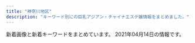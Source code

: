 ```yaml
---
title: "神奈川地区"
description: "キーワード別にの巨乳アジアン・チャイナエステ嬢情報をまとめました。"
---
```


新着画像と新着キーワードをまとめています。
2021年04月14日の情報です。

<DmmAffiliateIns />
<KeywordTable
  shops={
    [
    {
        "keywords": {
            "D": 8,
            "87": 12,
            "83": 8,
            "C": 27
        },
        "img_links": [
            "http://www.bestlove.iesjp.com/files/006.jpg",
            "http://www.bestlove.iesjp.com/files/003-02.jpg",
            "http://www.bestlove.iesjp.com/photo_news/upimg/54866603c72e67a391_0.jpg",
            "http://www.bestlove.iesjp.com/files/004-03.jpg",
            "http://www.bestlove.iesjp.com/files/007-03.jpg",
            "http://www.bestlove.iesjp.com/files/007.jpg",
            "http://www.bestlove.iesjp.com/files/007-02.jpg",
            "http://www.bestlove.iesjp.com/photo_news/upimg/77212603ef74383541_0.jpg",
            "http://www.bestlove.iesjp.com/files/003.jpg",
            "http://www.bestlove.iesjp.com/files/006-03.jpg",
            "http://www.bestlove.iesjp.com/files/003-03.jpg",
            "http://www.bestlove.iesjp.com/files/006-02.jpg",
            "http://www.bestlove.iesjp.com/photo_news/upimg/694716066af5752b7c_1.jpg",
            "http://www.bestlove.iesjp.com/files/002-02.jpg",
            "http://www.bestlove.iesjp.com/files/001.jpg",
            "http://www.bestlove.iesjp.com/files/005-03.jpg",
            "http://www.bestlove.iesjp.com/files/001-02.jpg",
            "http://www.bestlove.iesjp.com/files/004-02.jpg",
            "http://www.bestlove.iesjp.com/files/005.jpg",
            "http://www.bestlove.iesjp.com/images/r3.jpg",
            "http://www.bestlove.iesjp.com/files/001-03.jpg",
            "http://www.bestlove.iesjp.com/files/005-02.jpg",
            "http://www.bestlove.iesjp.com/images/mobile.jpg",
            "http://www.bestlove.iesjp.com/files/002-03.jpg",
            "http://www.bestlove.iesjp.com/images/line.png",
            "http://www.bestlove.iesjp.com/files/002.jpg",
            "http://www.bestlove.iesjp.com/files/004.jpg",
            "http://www.bestlove.iesjp.com/images/atomosky.jpg"
        ],
        "url": "http://www.bestlove.iesjp.com/",
        "name": "Best Love \uff5e\u30d9\u30b9\u30c8\u30e9\u30d6\uff5e",
        "station": "JR\u5e73\u585a\u99c5\u5317\u53e3"
    },
    {
        "keywords": {
            "85": 1,
            "87": 1,
            "D": 3,
            "E": 2,
            "86": 3
        },
        "img_links": [
            "http://esthe-massage.pw/img/m60.jpg",
            "http://esthe-massage.pw/img/m3.jpg",
            "http://esthe-massage.pw/img/noo.png",
            "http://esthe-massage.pw/img/m1.jpg",
            "http://esthe-massage.pw/img/m6.jpg",
            "http://esthe-massage.pw/img/cg03.jpg",
            "http://esthe-massage.pw/img/m4.jpg",
            "http://esthe-massage.pw/img/m5.jpg",
            "http://esthe-massage.pw/img/fla.jpg",
            "http://esthe-massage.pw/img/cg04.jpg",
            "http://esthe-massage.pw/img/m2.jpg",
            "http://esthe-massage.pw/img/m10.jpg",
            "http://esthe-massage.pw/img/stan.png",
            "http://esthe-massage.pw/img/no.png",
            "http://esthe-massage.pw/img/cg05.jpg",
            "http://esthe-massage.pw/img/m20.jpg",
            "http://esthe-massage.pw/img/cg01.jpg",
            "http://esthe-massage.pw/img/cg02.jpg",
            "http://esthe-massage.pw/img/m30.jpg",
            "http://esthe-massage.pw/img/top.jpg"
        ],
        "station": "JR\u5e73\u585a\u99c5",
        "url": "http://esthe-massage.pw/",
        "name": "\u6843\u9999"
    },
    {
        "url": "http://treat-rlx.com/",
        "img_links": [
            "http://treat-rlx.com/pic/topimg1.png",
            "http://treat-rlx.com/img/ttl_mobile.png",
            "http://treat-rlx.com/pic/head.jpg",
            "http://treat-rlx.com/staff/aya/01mb.jpg",
            "http://treat-rlx.com/pic/topimg5.png",
            "http://treat-rlx.com/i/files/homeimg.jpg",
            "http://treat-rlx.com/pic/topimg4.png",
            "http://treat-rlx.com/img/ttl_rec.png",
            "http://treat-rlx.com/img/ttl_staff.jpg",
            "http://treat-rlx.com/staff/mika/01mb.jpg",
            "http://treat-rlx.com/staff/aya/01.jpg",
            "http://treat-rlx.com/staff/mika/01.jpg",
            "http://treat-rlx.com/pic/topimg2.png",
            "http://treat-rlx.com/img/att.png",
            "http://treat-rlx.com/pic/topimg3.png"
        ],
        "name": "\u798f\u7e01",
        "station": "\u5584\u884c\u99c5\u6771\u53e3",
        "keywords": {
            "C": 11
        }
    },
    {
        "img_links": [
            "http://www.relax-fairyark.info/img/st220.jpg",
            "http://www.relax-fairyark.info/img/sta256.jpg",
            "http://www.relax-fairyark.info/img/sta252.jpg",
            "http://www.relax-fairyark.info/img/st256.jpg",
            "http://www.relax-fairyark.info/img/st150.jpg",
            "http://www.relax-fairyark.info/img/st255.jpg",
            "http://www.relax-fairyark.info/img/nos.jpg",
            "http://www.relax-fairyark.info/img/sta261.jpg",
            "http://www.relax-fairyark.info/img/st252.jpg",
            "http://www.relax-fairyark.info/img/footbotton.png",
            "http://www.relax-fairyark.info/img/sta150.jpg",
            "http://www.relax-fairyark.info/img/vlt.png",
            "http://www.relax-fairyark.info/img/tel.png",
            "http://www.relax-fairyark.info/img/sta260.jpg",
            "http://www.relax-fairyark.info/img/sta213.jpg",
            "http://www.relax-fairyark.info/img/sta223.jpg",
            "http://www.relax-fairyark.info/img/st261.jpg",
            "http://www.relax-fairyark.info/img/botton.jpg",
            "http://www.relax-fairyark.info/img/body2.jpg",
            "http://www.relax-fairyark.info/img/sta220.jpg",
            "http://www.relax-fairyark.info/img/st213.jpg",
            "http://www.relax-fairyark.info/img/st260.jpg",
            "http://www.relax-fairyark.info/img/st223.jpg",
            "http://www.relax-fairyark.info/img/head.jpg",
            "http://www.relax-fairyark.info/img/st1.jpg",
            "http://www.relax-fairyark.info/img/sta255.jpg"
        ],
        "station": "JR\u85e4\u6ca2\u99c5\u5357\u53e3",
        "name": "Fairy Ark",
        "url": "http://www.relax-fairyark.info/",
        "keywords": {
            "86": 4,
            "D": 4,
            "C": 2,
            "85": 2,
            "87": 4,
            "E": 4
        }
    },
    {
        "name": "\u83ef\u84ee",
        "keywords": {},
        "url": "http://karen.ies.fun/",
        "img_links": [],
        "station": "JR\u8305\u30f6\u5d0e\u99c5\u5317\u53e3"
    },
    {
        "keywords": {
            "C": 7
        },
        "img_links": [
            "http://www.imouto-esute2866.com/images/012.jpg",
            "http://www.imouto-esute2866.com/flash/top-1.jpg",
            "http://www.imouto-esute2866.com/images/013.jpg"
        ],
        "station": "JR\u5e73\u585a\u99c5\u5317\u53e3",
        "url": "http://www.imouto-esute2866.com/",
        "name": "\u30ea\u30e9\u30af\u30bc\u30fc\u30b7\u30e7\u30f3\u59b9"
    },
    {
        "url": "http://hoguraku.info/",
        "img_links": [
            "http://hoguraku.info/_src/22294026/wechatimg239.jpg",
            "http://hoguraku.info/_src/22293820/wechatimg744.jpg",
            "http://hoguraku.info/_src/55131553/img20210408153832112943.png",
            "http://hoguraku.info/_src/22266485/navi_01.png",
            "http://hoguraku.info/_src/22266490/navi2_03.png",
            "http://hoguraku.info/_src/22294027/wechatimg239.jpg",
            "http://hoguraku.info/_src/22294409/img20180513220122069421.png",
            "http://hoguraku.info/_src/22266494/navi2_05.png",
            "http://hoguraku.info/staff-2.jpg",
            "http://hoguraku.info/_src/22293601/newspinkup.png",
            "http://hoguraku.info/_src/22266489/navi_03.png",
            "http://hoguraku.info/_src/22294031/wechatimg175.jpg",
            "http://hoguraku.info/_src/22266495/navi_06.png",
            "http://hoguraku.info/_src/22294028/3_20180513213551306.jpg",
            "http://hoguraku.info/_src/22266493/navi_05.png",
            "http://hoguraku.info/_src/22293781/sign.png",
            "http://hoguraku.info/_src/22296697/pup.png",
            "http://hoguraku.info/_src/22293865/sign.png",
            "http://hoguraku.info/_src/22294030/wechatimg175.jpg",
            "http://hoguraku.info/_src/22266486/navi2_01.png",
            "http://hoguraku.info/staff-1.jpg",
            "http://hoguraku.info/_src/22266491/navi_04.png",
            "http://hoguraku.info/_src/22296687/pup.png",
            "http://hoguraku.info/_src/37673393/wechatimg98.jpg",
            "http://hoguraku.info/_src/22266492/navi2_04.png",
            "http://hoguraku.info/_src/22266400/wechatimg94_20191205204136458.jpg",
            "http://hoguraku.info/_src/22266398/img20180513214352559347.png",
            "http://hoguraku.info/_src/22294024/1_20180513213551260.jpg",
            "http://hoguraku.info/_src/22266488/navi2_02.png",
            "http://hoguraku.info/staff-4.jpg",
            "http://hoguraku.info/_src/22296695/pup.png",
            "http://hoguraku.info/_src/22294025/1_20180513213551260.jpg",
            "http://hoguraku.info/staff-3.jpg",
            "http://hoguraku.info/_src/22294029/3_20180513213551306.jpg",
            "http://hoguraku.info/_src/22266524/wechatimg96_20191205204603604.jpg",
            "http://hoguraku.info/_src/22293610/pup.png",
            "http://hoguraku.info/_src/22266487/navi_02.png",
            "http://hoguraku.info/_src/22266496/navi2_06.png",
            "http://hoguraku.info/_src/25168346/staff-2_20180823215120776.jpg"
        ],
        "station": "JR\u5927\u8239\u99c5\u6771\u53e3",
        "name": "\u3055\u304f\u3089",
        "keywords": {}
    },
    {
        "keywords": {},
        "url": "http://haruk.work/",
        "station": "JR\u5927\u8239\u99c5\u6771\u53e3",
        "img_links": [
            "http://haruk.work/sp/img/ayumi1.jpg",
            "http://haruk.work/images/1.jpg",
            "http://haruk.work/images/sys.png",
            "http://haruk.work/sp/images/info_t.jpg",
            "http://haruk.work/sp/images/int5.jpg",
            "http://haruk.work/sp/img/yuna1.jpg",
            "http://haruk.work/images/news.png",
            "http://haruk.work/images/interior_t.jpg",
            "http://haruk.work/images/2.jpg",
            "http://haruk.work/images/tel.jpg",
            "http://haruk.work/images/info.png",
            "http://haruk.work/images/int2.png",
            "http://haruk.work/images/ta.jpg",
            "http://haruk.work/sp/images/tel.jpg",
            "http://haruk.work/sp/images/news.jpg",
            "http://haruk.work/sp/images/staff_t.jpg",
            "http://haruk.work/sp/images/sys.png",
            "http://haruk.work/sp/images/2.jpg",
            "http://haruk.work/images/rec2.jpg",
            "http://haruk.work/sp/images/int4.jpg",
            "http://haruk.work/sp/images/rec2.jpg",
            "http://haruk.work/images/3.jpg",
            "http://haruk.work/sp/images/head.jpg",
            "http://haruk.work/sp/images/int3.jpg",
            "http://haruk.work/sp/menu/top.jpg",
            "http://haruk.work/sp/images/3.jpg",
            "http://haruk.work/sp/images/sms.jpg",
            "http://haruk.work/sp/images/ac1.jpg",
            "http://haruk.work/sp/images/int1.jpg",
            "http://haruk.work/sp/images/1.jpg",
            "http://haruk.work/sp/images/interior_t.jpg",
            "http://haruk.work/sp/images/ac2.jpg",
            "http://haruk.work/sp/images/rec1.png",
            "http://haruk.work/images/int1.png",
            "http://haruk.work/sp/images/info.png",
            "http://haruk.work/sp/images/footer.png",
            "http://haruk.work/images/head.jpg",
            "http://haruk.work/sp/images/newsb.png",
            "http://haruk.work/img/ayumi1.jpg",
            "http://haruk.work/img/akari1.jpg",
            "http://haruk.work/images/rec1.png",
            "http://haruk.work/sp/menu/staff.jpg",
            "http://haruk.work/sp/images/int2.jpg",
            "http://haruk.work/images/line.png",
            "http://haruk.work/img/yuna1.jpg",
            "http://haruk.work/images/sm.jpg",
            "http://haruk.work/images/staff_t.jpg",
            "http://haruk.work/sp/img/akari1.jpg"
        ],
        "name": "\u5eb7\u7f8e\uff5e\u30b3\u30a6\u30df\uff5e"
    },
    {
        "img_links": [
            "https://candy.jps.cm/images/s_staff.jpg",
            "https://candy.jps.cm/images/s2.jpg",
            "https://candy.jps.cm/photos/sites/46/2021/03/2021032412025333.jpg",
            "https://candy.jps.cm/images/s_link.jpg",
            "https://candy.jps.cm/images/tel.jpg",
            "https://candy.jps.cm/images/room4.jpg",
            "https://candy.jps.cm/photos/sites/46/2021/03/2021032412025477.jpg",
            "https://candy.jps.cm/images/top.jpg",
            "https://candy.jps.cm/images/s1.jpg",
            "https://candy.jps.cm/images/room2.jpg",
            "https://candy.jps.cm/images/s_news.jpg",
            "https://candy.jps.cm/images/new.jpg",
            "https://candy.jps.cm/images/s_face.jpg",
            "https://candy.jps.cm/photos/sites/46/2021/03/2021032412025519.jpg",
            "https://candy.jps.cm/images/mobile.jpg",
            "https://candy.jps.cm/images/news_bj2.jpg",
            "https://candy.jps.cm/images/room3.jpg",
            "https://candy.jps.cm/photos/sites/46/2021/03/2021032412025571.jpg",
            "https://candy.jps.cm/images/room1.jpg"
        ],
        "url": "https://candy.jps.cm/",
        "name": "\u30ad\u30e3\u30f3\u30c7\u30a3",
        "station": "\u5927\u78ef\u99c5",
        "keywords": {
            "86": 48,
            "85": 16,
            "C": 12,
            "D": 64
        }
    },
    {
        "name": "\u7e01",
        "url": "http://en.este88.com/",
        "station": "JR\u85e4\u6ca2\u99c5\u5317\u53e3",
        "keywords": {},
        "img_links": [
            "http://en.este88.com/i/images/info_07.jpg",
            "http://en.este88.com/gals/rena1.jpg",
            "http://en.este88.com/gals/saya1.jpg",
            "http://en.este88.com/gals/aya1.jpg",
            "http://en.este88.com/gals/nana1.jpg",
            "http://en.este88.com/i/images/info_15.jpg",
            "http://en.este88.com/gals/koko1.jpg",
            "http://en.este88.com/i/images/info_12.jpg",
            "http://en.este88.com/i/images/info_09.jpg",
            "http://en.este88.com/gals/asuka1.jpg",
            "http://en.este88.com/gals/emi1.jpg",
            "http://en.este88.com/images/info.png"
        ]
    },
    {
        "keywords": {},
        "name": "\u61a9",
        "img_links": [
            "http://ikoi.esjp.xyz/img/room/photo01.jpg",
            "http://ikoi.esjp.xyz/girl/6.jpg",
            "http://ikoi.esjp.xyz/i/img/photo04.jpg",
            "http://ikoi.esjp.xyz/img/pro_girl_line.jpg",
            "http://ikoi.esjp.xyz/i/img/photo01.jpg",
            "http://ikoi.esjp.xyz/girl/3.jpg",
            "http://ikoi.esjp.xyz/i/img/photo06.jpg",
            "http://ikoi.esjp.xyz/i/img/photo03.jpg",
            "http://ikoi.esjp.xyz/img/sub_staff.jpg",
            "http://ikoi.esjp.xyz/img/room/photo04.jpg",
            "http://ikoi.esjp.xyz/img/qr.jpg",
            "http://ikoi.esjp.xyz/img/top_pickback.png",
            "http://ikoi.esjp.xyz/img/room/photo02.jpg",
            "http://ikoi.esjp.xyz/i/img/photo05.jpg",
            "http://ikoi.esjp.xyz/img/lr_02.jpg",
            "http://ikoi.esjp.xyz/girl/1.jpg",
            "http://ikoi.esjp.xyz/img/capinfo.jpg",
            "http://ikoi.esjp.xyz/girl/5.jpg",
            "http://ikoi.esjp.xyz/img/059.png",
            "http://ikoi.esjp.xyz/girl/2.jpg",
            "http://ikoi.esjp.xyz/i/img/photo02.jpg",
            "http://ikoi.esjp.xyz/img/lr_01.jpg",
            "http://ikoi.esjp.xyz/img/room/photo03.jpg",
            "http://ikoi.esjp.xyz/img/room/photo05.jpg",
            "http://ikoi.esjp.xyz/img/rec_top.png",
            "http://ikoi.esjp.xyz/img/room/photo06.jpg",
            "http://ikoi.esjp.xyz/girl/4.jpg"
        ],
        "url": "http://ikoi.esjp.xyz/",
        "station": "\u8ffd\u6d5c\u99c5"
    },
    {
        "name": "\u30df\u30e9\u30dc\u30eb",
        "keywords": {
            "86": 2,
            "85": 1,
            "E": 1,
            "D": 3,
            "87": 1
        },
        "url": "http://esbest.info/",
        "img_links": [
            "http://esbest.info/staffPhoto/s20200526161929.jpg",
            "http://esbest.info/images/store/01.jpg",
            "http://esbest.info/images/store/02.jpg",
            "http://esbest.info/images/mobile.jpg",
            "http://esbest.info/staffPhoto/b20200109133117.jpg",
            "http://esbest.info/uploadfiles/images/campaignEsbestInfo1.jpg",
            "http://esbest.info/staffPhoto/s20200205123504.jpg",
            "http://esbest.info/staffPhoto/s20200109133117.jpg",
            "http://esbest.info/js/sliderLine/slide_next.png",
            "http://esbest.info/images/store/03.jpg",
            "http://esbest.info/staffPhoto/b20200111165529.jpg",
            "http://esbest.info/images/store/04.jpg",
            "http://esbest.info/staffPhoto/s20200111165529.jpg",
            "http://esbest.info/images/returnBtn.png",
            "http://esbest.info/staffPhoto/b20200526161929.jpg",
            "http://esbest.info/js/sliderLine/slide_prev.png",
            "http://esbest.info/staffPhoto/b20200205123504.jpg"
        ],
        "station": "JR\u6771\u6238\u585a\u99c5\u6771\u53e3"
    },
    {
        "url": "http://oil.abnavi.info/",
        "keywords": {},
        "station": "\u9db4\u5dfb\u6e29\u6cc9\u99c5\u5317\u53e3",
        "img_links": [],
        "name": "\u30a2\u30ed\u30a8"
    },
    {
        "keywords": {
            "86": 12,
            "D": 15,
            "87": 3,
            "C": 3,
            "85": 3
        },
        "url": "http://oppama.iest.info/",
        "station": "\u8ffd\u6d5c\u99c5",
        "img_links": [
            "http://cdn.dino-es.com/images/allpics/KL77e92f55838704c7de0a1eb6ca2a81a0/4ec1d6974658a8b101911755e5d05691.jpg",
            "http://oppama.iest.info/photos/sites/10/2018/05/2018053009323253.jpg",
            "http://oppama.iest.info/images/room2.jpg",
            "http://oppama.iest.info/images/l1.jpg",
            "http://oppama.iest.info/images/room1.jpg",
            "http://oppama.iest.info/images/bj3.jpg",
            "http://oppama.iest.info/photos/sites/10/2018/07/2018073109281797.jpg",
            "http://oppama.iest.info/images/top.jpg",
            "http://oppama.iest.info/photos/sites/10/2018/05/2018053009323210.jpg",
            "http://oppama.iest.info/images/s_pick.png",
            "http://oppama.iest.info/photos/sites/10/2018/07/2018073109281759.jpg",
            "http://oppama.iest.info/images/mobile.png",
            "http://oppama.iest.info/images/room5.jpg",
            "http://cdn.dino-es.com/images/line.jpg",
            "http://oppama.iest.info/photos/sites/10/2018/05/2018053009323372.jpg",
            "http://oppama.iest.info/images/room4.jpg",
            "http://oppama.iest.info/photos/sites/10/2018/05/2018053009323272.jpg",
            "http://oppama.iest.info/images/s_news2.png",
            "http://cdn.dino-es.com/images/logo/150x40DinoEs.png",
            "http://oppama.iest.info/images/s_staff.jpg",
            "http://oppama.iest.info/images/room6.jpg",
            "http://oppama.iest.info/photos/sites/10/2018/07/2018073109281781.jpg",
            "http://oppama.iest.info/photos/sites/10/2018/07/2018073109281695.jpg",
            "http://oppama.iest.info/photos/sites/10/2018/07/2018073109281740.jpg",
            "http://oppama.iest.info/images/room3.jpg",
            "http://oppama.iest.info/images/s_news.png"
        ],
        "name": "\u8ffd\u6d5c\u30de\u30c3\u30b5\u30fc\u30b8"
    },
    {
        "name": "\u840c\u3048",
        "img_links": [
            "http://pretty-esthe.com/images/cg07.jpg",
            "http://pretty-esthe.com/images/news.png",
            "http://pretty-esthe.com/images/cg09.jpg",
            "http://pretty-esthe.com/images/staff_s.png",
            "http://pretty-esthe.com/images/r1.jpg",
            "http://pretty-esthe.com/images/r4.jpg",
            "http://pretty-esthe.com/images/top.png",
            "http://pretty-esthe.com/images/r3.jpg",
            "http://pretty-esthe.com/images/r2.jpg",
            "http://pretty-esthe.com/images/cg02.jpg",
            "http://pretty-esthe.com/images/evetop.png",
            "http://pretty-esthe.com/images/cg06.jpg",
            "http://pretty-esthe.com/images/cg05.jpg"
        ],
        "station": "JR\u6238\u585a\u99c5\u6771\u53e3",
        "url": "http://pretty-esthe.com/",
        "keywords": {
            "E": 3,
            "86": 15,
            "D": 12
        }
    },
    {
        "img_links": [
            "http://baraen.xyz/images/miki1.jpg",
            "http://baraen.xyz/images/room1.jpg",
            "http://baraen.xyz/images/mafaxine_j.jpg",
            "http://baraen.xyz/images/g3.jpg",
            "http://baraen.xyz/images/g2.jpg",
            "http://baraen.xyz/images/g4.jpg",
            "http://baraen.xyz/images/g0.jpg",
            "http://baraen.xyz/images/room4.jpg",
            "http://baraen.xyz/images/room2.jpg",
            "http://baraen.xyz/images/g1.jpg",
            "http://baraen.xyz/images/kanban.jpg",
            "http://baraen.xyz/images/mobile.jpg",
            "http://baraen.xyz/images/maga.jpg",
            "http://baraen.xyz/images/g6.jpg",
            "http://baraen.xyz/images/miki2.jpg",
            "http://baraen.xyz/images/mafaxine_d.jpg",
            "http://baraen.xyz/images/room6.jpg"
        ],
        "keywords": {},
        "name": "\u30d0\u30e9\u5712",
        "station": "JR\u85e4\u6ca2\u99c5\u5357\u53e3",
        "url": "http://baraen.xyz/"
    },
    {
        "url": "http://es-hanabi.xyz/",
        "keywords": {
            "C": 7
        },
        "name": "\u30cf\u30ca\u30d3",
        "station": "JR\u5e73\u585a\u99c5\u897f\u53e3",
        "img_links": [
            "http://es-hanabi.xyz/images/mobile.png",
            "http://es-hanabi.xyz/images/g0.jpg",
            "http://es-hanabi.xyz/images/g1.jpg",
            "http://es-hanabi.xyz/images/zi_staff.png",
            "http://es-hanabi.xyz/images/g3.jpg",
            "http://es-hanabi.xyz/images/r5.jpg",
            "http://es-hanabi.xyz/images/r8.jpg",
            "http://es-hanabi.xyz/images/g2.jpg",
            "http://es-hanabi.xyz/images/new1.jpg",
            "http://es-hanabi.xyz/images/g4.jpg",
            "http://es-hanabi.xyz/images/r1.jpg",
            "http://es-hanabi.xyz/images/r7.jpg",
            "http://es-hanabi.xyz/images/top.jpg",
            "http://es-hanabi.xyz/images/r2.jpg",
            "http://es-hanabi.xyz/images/r6.jpg",
            "http://es-hanabi.xyz/images/g5.jpg"
        ]
    },
    {
        "url": "http://yushinen.info/",
        "img_links": [
            "http://yushinen.info/images/g1.jpg",
            "http://yushinen.info/images/g4.jpg",
            "http://yushinen.info/images/g0.jpg",
            "http://yushinen.info/images/mobile.png",
            "http://yushinen.info/images/g6.jpg",
            "http://yushinen.info/images/room2.jpg",
            "http://yushinen.info/images/g3.jpg",
            "http://yushinen.info/images/nei-03.png",
            "http://yushinen.info/images/room3.jpg",
            "http://yushinen.info/images/top.jpg",
            "http://yushinen.info/images/g7.jpg",
            "http://yushinen.info/images/room5.jpg",
            "http://yushinen.info/images/g5.jpg",
            "http://yushinen.info/images/flw.png",
            "http://yushinen.info/images/info.png",
            "http://yushinen.info/images/room4.jpg",
            "http://yushinen.info/images/room1.jpg",
            "http://yushinen.info/images/g2.jpg",
            "http://yushinen.info/images/room6.jpg"
        ],
        "name": "\u7652\u5fc3\u5712",
        "keywords": {},
        "station": "JR\u85e4\u6ca2\u99c5\u5357\u53e3"
    },
    {
        "url": "https://fuwafuwa-girl.jpn.vin/",
        "station": "\u4e0a\u5927\u5ca1\u99c5",
        "name": "\u3075\u308f\u3075\u308f\u5a18",
        "keywords": {
            "88": 5,
            "85": 5,
            "87": 10,
            "C": 13,
            "D": 10,
            "E": 10
        },
        "img_links": [
            "https://fuwafuwa-girl.jpn.vin/images/mobile.jpg",
            "https://fuwafuwa-girl.jpn.vin/images/m11.jpg",
            "https://fuwafuwa-girl.jpn.vin/images/m13.jpg",
            "https://fuwafuwa-girl.jpn.vin/photos/sites/34/2021/02/2021022406110276.jpg",
            "https://fuwafuwa-girl.jpn.vin/images/info.jpg",
            "https://fuwafuwa-girl.jpn.vin/images/s_staff.png",
            "https://fuwafuwa-girl.jpn.vin/images/m9.jpg",
            "https://fuwafuwa-girl.jpn.vin/images/m8.jpg",
            "https://fuwafuwa-girl.jpn.vin/images/m14.jpg",
            "https://fuwafuwa-girl.jpn.vin/images/m10.jpg",
            "https://fuwafuwa-girl.jpn.vin/images/m15.jpg",
            "https://fuwafuwa-girl.jpn.vin/images/room1.jpg",
            "https://fuwafuwa-girl.jpn.vin/images/top.png",
            "https://fuwafuwa-girl.jpn.vin/images/room4.jpg",
            "https://fuwafuwa-girl.jpn.vin/photos/sites/34/2021/02/2021022406110384.jpg",
            "https://fuwafuwa-girl.jpn.vin/images/m7.jpg",
            "https://fuwafuwa-girl.jpn.vin/images/s_link.png",
            "https://fuwafuwa-girl.jpn.vin/images/m12.jpg",
            "https://fuwafuwa-girl.jpn.vin/photos/sites/34/2021/02/2021022406110282.jpg",
            "https://fuwafuwa-girl.jpn.vin/images/s_pick.png",
            "https://fuwafuwa-girl.jpn.vin/images/s_massage.png",
            "https://fuwafuwa-girl.jpn.vin/images/room2.jpg",
            "https://fuwafuwa-girl.jpn.vin/images/s_news.png",
            "https://fuwafuwa-girl.jpn.vin/photos/sites/34/2021/02/202102240611046.jpg",
            "https://fuwafuwa-girl.jpn.vin/images/room3.jpg"
        ]
    },
    {
        "station": "JR\u85e4\u6ca2\u99c5\u5357\u53e3",
        "name": "Honeyroom",
        "img_links": [
            "http://vinntuy.xyz/static/picture/s3.jpg",
            "http://vinntuy.xyz/uploads/210401/1-210401144331M4.jpg",
            "http://vinntuy.xyz/uploads/210412/1-2104121Q114L2.jpg",
            "http://vinntuy.xyz/static/picture/s1.jpg",
            "http://vinntuy.xyz/static/picture/room4.jpg",
            "http://vinntuy.xyz/static/picture/mobile.jpg",
            "http://vinntuy.xyz/uploads/210401/1-210401144410258.jpg",
            "http://vinntuy.xyz/uploads/210401/1-2104011443001G.jpg",
            "http://vinntuy.xyz/static/picture/top.png",
            "http://vinntuy.xyz/static/picture/s_staff.png",
            "http://vinntuy.xyz/static/picture/news.png",
            "http://vinntuy.xyz/static/picture/room1.jpg",
            "http://vinntuy.xyz/static/picture/room3.jpg",
            "http://vinntuy.xyz/static/picture/room2.jpg"
        ],
        "keywords": {},
        "url": "http://vinntuy.xyz/"
    },
    {
        "keywords": {
            "86": 3,
            "C": 18,
            "D": 3
        },
        "name": "\u5929\u4f7f",
        "img_links": [
            "http://uintiop.tokyo/uploads/210409/1-2104091JS6220.jpg",
            "http://uintiop.tokyo/picture/top-img03.jpg",
            "http://uintiop.tokyo/uploads/200727/1-200HG01643361.jpg",
            "http://uintiop.tokyo/uploads/210220/1-21022013460JA.jpg",
            "http://uintiop.tokyo/picture/3.jpg",
            "http://uintiop.tokyo/picture/1.jpg",
            "http://uintiop.tokyo/uploads/200714/1-200G4124210P7.jpg",
            "http://uintiop.tokyo/picture/top-img10.jpg",
            "http://uintiop.tokyo/picture/4.jpg",
            "http://uintiop.tokyo/uploads/200720/1-200H013041T46.jpg",
            "http://uintiop.tokyo/uploads/200714/1-200G4125RS59.jpg",
            "http://uintiop.tokyo/picture/2.jpg",
            "http://uintiop.tokyo/uploads/210319/1-210319140151X7.jpg",
            "http://uintiop.tokyo/picture/tel.png",
            "http://uintiop.tokyo/uploads/210208/1-21020Q31459221.jpg",
            "http://uintiop.tokyo/picture/top-img02.png",
            "http://uintiop.tokyo/uploads/210111/1-210111123I9332.jpg",
            "http://uintiop.tokyo/picture/call.png",
            "http://uintiop.tokyo/picture/top-img01.png"
        ],
        "url": "http://uintiop.tokyo/",
        "station": "JR\u85e4\u6ca2\u99c5\u5357\u53e3"
    },
    {
        "img_links": [
            "http://www.hatsukoi.mensest.com/files/002.jpg",
            "http://www.hatsukoi.mensest.com/images/btn2.png",
            "http://www.hatsukoi.mensest.com/images/icon_info.png",
            "http://www.hatsukoi.mensest.com/images/icon_staff.png",
            "http://www.hatsukoi.mensest.com/common/images/photo02.jpg",
            "http://www.hatsukoi.mensest.com/files/001.jpg",
            "http://www.hatsukoi.mensest.com/files/005.jpg",
            "http://www.hatsukoi.mensest.com/common/images/photo01.jpg",
            "http://www.hatsukoi.mensest.com/files/004.jpg",
            "http://www.hatsukoi.mensest.com/images/icon_tel.png",
            "http://www.hatsukoi.mensest.com/images/mainImg_sub.jpg",
            "http://www.hatsukoi.mensest.com/files/006.jpg",
            "http://www.hatsukoi.mensest.com/common/images/photo03.jpg",
            "http://www.hatsukoi.mensest.com/files/003.jpg",
            "http://www.hatsukoi.mensest.com/images/icon_top.png"
        ],
        "keywords": {
            "88": 4,
            "D": 24,
            "87": 16,
            "86": 4
        },
        "station": "JR\u6771\u6238\u585a\u99c5\u6771\u53e3",
        "name": "\u521d\u604b",
        "url": "http://www.hatsukoi.mensest.com/"
    },
    {
        "keywords": {
            "C": 13
        },
        "img_links": [
            "http://hana-tobira.xyz/images/g7.jpg",
            "http://hana-tobira.xyz/images/g.jpg",
            "http://hana-tobira.xyz/images/g2.jpg",
            "http://hana-tobira.xyz/images/end.png",
            "http://hana-tobira.xyz/images/tite-i.png",
            "http://hana-tobira.xyz/images/mobile.jpg",
            "http://hana-tobira.xyz/images/g4.jpg",
            "http://hana-tobira.xyz/images/g6.jpg",
            "http://hana-tobira.xyz/images/tite-link.jpg",
            "http://hana-tobira.xyz/images/g5.jpg",
            "http://hana-tobira.xyz/images/pickup_t.jpg",
            "http://hana-tobira.xyz/images/tite-staff.jpg"
        ],
        "station": "JR\u85e4\u6ca2\u99c5\u5357\u53e3",
        "name": "\u82b1\u306e\u6249",
        "url": "http://hana-tobira.xyz/"
    },
    {
        "url": "http://yu-raku.info/",
        "img_links": [
            "http://yu-raku.info/staff/s-nana1.jpg",
            "http://yu-raku.info/images/c-therapist0.png",
            "http://yu-raku.info/staff/s-niri1.jpg",
            "http://yu-raku.info/staff/s-miki1.jpg",
            "http://yu-raku.info/images/fotter.jpg",
            "http://yu-raku.info/sp/images/b-tel.png",
            "http://yu-raku.info/sp/images/bar-cover.png",
            "http://yu-raku.info/staff/s-emi4.jpg",
            "http://yu-raku.info/images/bar-interior.png",
            "http://yu-raku.info/images/bar-therapist.png",
            "http://yu-raku.info/staff/s-emi3.jpg",
            "http://yu-raku.info/images/c-top0.png",
            "http://yu-raku.info/images/bar-cover.png",
            "http://yu-raku.info/staff/s-sayuri1.jpg",
            "http://yu-raku.info/images/cam30min.png",
            "http://yu-raku.info/staff/s-kana1.jpg",
            "http://yu-raku.info/images/b-interior.jpg",
            "http://yu-raku.info/sp/images/bar-cam.png",
            "http://yu-raku.info/images/pic-interior.png",
            "http://yu-raku.info/staff/s-emi5.jpg",
            "http://yu-raku.info/staff/s-yuko1.jpg",
            "http://yu-raku.info/images/sm-cam30min.png",
            "http://yu-raku.info/images/bar-info.png",
            "http://yu-raku.info/images/bar-cam.png"
        ],
        "station": "JR\u5927\u8239\u99c5\u6771\u53e3",
        "name": "\u60a0\u697d",
        "keywords": {}
    },
    {
        "name": "\u85ab",
        "url": "http://f-kaori.work/",
        "img_links": [
            "http://f-kaori.work/sp/images/10.jpg",
            "http://f-kaori.work/images/concept.png",
            "http://f-kaori.work/sp/images/rec1.png",
            "http://f-kaori.work/images/6.jpg",
            "http://f-kaori.work/sp/images/3.jpg",
            "http://f-kaori.work/sp/images/sys.png",
            "http://f-kaori.work/images/3.jpg",
            "http://f-kaori.work/sp/images/rec2.jpg",
            "http://f-kaori.work/sp/images/7.jpg",
            "http://f-kaori.work/images/head.jpg",
            "http://f-kaori.work/sp/img/aya1.jpg",
            "http://f-kaori.work/sp/img/risa1.jpg",
            "http://f-kaori.work/sp/images/topgirl.png",
            "http://f-kaori.work/sp/images/pc.jpg",
            "http://f-kaori.work/sp/img/emi1.jpg",
            "http://f-kaori.work/images/5.jpg",
            "http://f-kaori.work/img/risa1.jpg",
            "http://f-kaori.work/sp/images/staff_t.jpg",
            "http://f-kaori.work/sp/img/sasa1.jpg",
            "http://f-kaori.work/sp/images/news.png",
            "http://f-kaori.work/images/sys.png",
            "http://f-kaori.work/images/1.jpg",
            "http://f-kaori.work/sp/images/newsb.png",
            "http://f-kaori.work/img/aya1.jpg",
            "http://f-kaori.work/sp/images/top.jpg",
            "http://f-kaori.work/images/10.jpg",
            "http://f-kaori.work/sp/menu/top.jpg",
            "http://f-kaori.work/images/sisu_t.jpg",
            "http://f-kaori.work/images/mobile.jpg",
            "http://f-kaori.work/sp/images/8.jpg",
            "http://f-kaori.work/sp/menu/interior.jpg",
            "http://f-kaori.work/images/line.png",
            "http://f-kaori.work/img/yumi1.jpg",
            "http://f-kaori.work/sp/images/6.jpg",
            "http://f-kaori.work/images/news.png",
            "http://f-kaori.work/sp/images/head.jpg",
            "http://f-kaori.work/sp/img/sin1.jpg",
            "http://f-kaori.work/sp/images/sisu.jpg",
            "http://f-kaori.work/img/sin1.jpg",
            "http://f-kaori.work/images/rec1.png",
            "http://f-kaori.work/images/sisu.png",
            "http://f-kaori.work/images/int1.png",
            "http://f-kaori.work/sp/img/yumi1.jpg",
            "http://f-kaori.work/images/8.jpg",
            "http://f-kaori.work/sp/images/interior_t.jpg",
            "http://f-kaori.work/sp/images/tel.jpg",
            "http://f-kaori.work/sp/images/sisu_t.png",
            "http://f-kaori.work/images/7.jpg",
            "http://f-kaori.work/sp/images/5.jpg",
            "http://f-kaori.work/img/sora1.jpg",
            "http://f-kaori.work/img/emi1.jpg",
            "http://f-kaori.work/images/rec2.jpg",
            "http://f-kaori.work/sp/images/int1.png",
            "http://f-kaori.work/sp/images/1.jpg",
            "http://f-kaori.work/img/sasa1.jpg",
            "http://f-kaori.work/sp/menu/staff.jpg",
            "http://f-kaori.work/images/sm.jpg",
            "http://f-kaori.work/sp/images/int2.png",
            "http://f-kaori.work/sp/images/9.jpg",
            "http://f-kaori.work/images/int2.png",
            "http://f-kaori.work/images/staff_t.jpg",
            "http://f-kaori.work/sp/img/yoka1.jpg",
            "http://f-kaori.work/img/yoka1.jpg",
            "http://f-kaori.work/sp/images/footer.png",
            "http://f-kaori.work/images/interior_t.jpg",
            "http://f-kaori.work/sp/img/sora1.jpg",
            "http://f-kaori.work/images/9.jpg",
            "http://f-kaori.work/sp/images/rec3.png"
        ],
        "keywords": {},
        "station": "JR\u85e4\u6ca2\u99c5\u5357\u53e3"
    },
    {
        "station": "JR\u85e4\u6ca2\u99c5\u5357\u53e3",
        "img_links": [
            "http://lavender-est.xyz/girl/2.jpg",
            "http://lavender-est.xyz/girl/7_1.jpg",
            "http://lavender-est.xyz/girl/11_2.jpg",
            "http://lavender-est.xyz/girl/5_1.jpg",
            "http://lavender-est.xyz/girl/5.jpg",
            "http://lavender-est.xyz/girl/2_1.jpg",
            "http://lavender-est.xyz/girl/8.jpg",
            "http://lavender-est.xyz/girl/7.jpg",
            "http://lavender-est.xyz/images/room/r3.jpg",
            "http://lavender-est.xyz/images/room/r2.jpg",
            "http://lavender-est.xyz/images/mobile.png",
            "http://lavender-est.xyz/girl/5_3.jpg",
            "http://lavender-est.xyz/girl/9.jpg",
            "http://lavender-est.xyz/girl/8_1.jpg",
            "http://lavender-est.xyz/girl/10_2.jpg",
            "http://lavender-est.xyz/girl/15.jpg",
            "http://lavender-est.xyz/images/room/r4.jpg",
            "http://lavender-est.xyz/girl/9_2.jpg",
            "http://lavender-est.xyz/girl/14_1.jpg",
            "http://lavender-est.xyz/girl/10_1.jpg",
            "http://lavender-est.xyz/images/lr_02.jpg",
            "http://lavender-est.xyz/girl/5_2.jpg",
            "http://lavender-est.xyz/girl/15_1.jpg",
            "http://lavender-est.xyz/girl/3.jpg",
            "http://lavender-est.xyz/girl/4.jpg",
            "http://lavender-est.xyz/images/pro_girl_line.jpg",
            "http://lavender-est.xyz/girl/11.jpg",
            "http://lavender-est.xyz/girl/9_1.jpg",
            "http://lavender-est.xyz/girl/3_1.jpg",
            "http://lavender-est.xyz/girl/10.jpg",
            "http://lavender-est.xyz/girl/11_1.jpg",
            "http://lavender-est.xyz/girl/14.jpg",
            "http://lavender-est.xyz/i/girl/4.jpg",
            "http://lavender-est.xyz/girl/4_1.jpg",
            "http://lavender-est.xyz/girl/7_2.jpg",
            "http://lavender-est.xyz/girl/14_2.jpg",
            "http://lavender-est.xyz/images/bar_staff.jpg",
            "http://lavender-est.xyz/images/top01.jpg",
            "http://lavender-est.xyz/images/twitter.jpg",
            "http://lavender-est.xyz/images/room/r1.jpg",
            "http://lavender-est.xyz/images/tel.png"
        ],
        "url": "http://lavender-est.xyz/",
        "name": "\u30e9\u30d9\u30f3\u30c0\u30fc",
        "keywords": {}
    },
    {
        "img_links": [
            "http://sui-en.work/img/hana1.jpg",
            "http://sui-en.work/images/2.png",
            "http://sui-en.work/images/ta.jpg",
            "http://sui-en.work/images/1.png",
            "http://sui-en.work/images/staff_t.png",
            "http://sui-en.work/images/int3.png",
            "http://sui-en.work/images/mobile.jpg",
            "http://sui-en.work/images/tr.jpg",
            "http://sui-en.work/images/news.jpg",
            "http://sui-en.work/images/4.png",
            "http://sui-en.work/images/sys1.jpg",
            "http://sui-en.work/img/yuki1.jpg",
            "http://sui-en.work/img/sena1.jpg",
            "http://sui-en.work/images/info.jpg",
            "http://sui-en.work/images/sys3.png",
            "http://sui-en.work/images/sys2.jpg",
            "http://sui-en.work/images/int1.png",
            "http://sui-en.work/img/kaori1.jpg",
            "http://sui-en.work/images/3.png",
            "http://sui-en.work/images/b1.jpg",
            "http://sui-en.work/images/int2.png",
            "http://sui-en.work/images/head.jpg",
            "http://sui-en.work/images/b2.jpg",
            "http://sui-en.work/images/interior_t.png"
        ],
        "name": "\u968f\u7e01",
        "url": "http://sui-en.work/",
        "keywords": {},
        "station": "JR\u5e73\u585a\u99c5\u5317\u53e3"
    },
    {
        "name": "\u30ad\u30e5\u30fc\u30c8",
        "keywords": {
            "E": 8,
            "C": 8,
            "D": 55,
            "F": 8
        },
        "url": "http://onlyone-relax.xyz/",
        "station": "JR\u5c0f\u7530\u539f\u99c5\u897f\u53e3",
        "img_links": [
            "http://onlyone-relax.xyz/images/cg02.jpg",
            "http://onlyone-relax.xyz/images/cg09.jpg",
            "http://onlyone-relax.xyz/images/spacer300x450.png",
            "http://onlyone-relax.xyz/images/2.jpg",
            "http://onlyone-relax.xyz/images/top.png",
            "http://onlyone-relax.xyz/images/cg04.jpg",
            "http://onlyone-relax.xyz/images/top2.png",
            "http://onlyone-relax.xyz/images/cg03.jpg",
            "http://onlyone-relax.xyz/images/cg05.jpg",
            "http://onlyone-relax.xyz/images/1.jpg",
            "http://onlyone-relax.xyz/images/cg06.jpg",
            "http://onlyone-relax.xyz/images/cg07.jpg",
            "http://onlyone-relax.xyz/images/cg01.jpg",
            "http://onlyone-relax.xyz/images/cg08.jpg",
            "http://onlyone-relax.xyz/images/4.jpg",
            "http://onlyone-relax.xyz/images/qr.jpg",
            "http://onlyone-relax.xyz/images/cg10.jpg"
        ]
    },
    {
        "img_links": [
            "http://genkimorimori.ies.bz/images/news1.jpg",
            "http://genkimorimori.ies.bz/images/g1.jpg",
            "http://genkimorimori.ies.bz/images/info2.jpg",
            "http://genkimorimori.ies.bz/images/top.jpg",
            "http://genkimorimori.ies.bz/photos/sites/68/2021/01/2021013007244222.jpg",
            "http://genkimorimori.ies.bz/photos/sites/68/2021/03/2021031903185869.jpg",
            "http://genkimorimori.ies.bz/images/g17.jpg",
            "http://genkimorimori.ies.bz/images/s_staff.jpg",
            "http://genkimorimori.ies.bz/images/2.jpg",
            "http://genkimorimori.ies.bz/images/g14.jpg",
            "http://genkimorimori.ies.bz/images/1.jpg",
            "http://genkimorimori.ies.bz/images/s_link.jpg",
            "http://genkimorimori.ies.bz/photos/sites/68/2020/11/2020112402100696.jpg",
            "http://genkimorimori.ies.bz/photos/sites/68/2020/12/2020120703525262.jpg",
            "http://genkimorimori.ies.bz/photos/sites/68/2020/12/2020121003212539.jpg",
            "http://genkimorimori.ies.bz/images/info.jpg",
            "http://genkimorimori.ies.bz/photos/sites/68/2021/04/2021040109162539.jpg",
            "http://genkimorimori.ies.bz/images/mobile.jpg",
            "http://genkimorimori.ies.bz/images/g3.jpg",
            "http://genkimorimori.ies.bz/photos/sites/68/2020/11/2020110308572890.jpg",
            "http://genkimorimori.ies.bz/photos/sites/68/2020/11/2020110308572868.jpg",
            "http://genkimorimori.ies.bz/photos/sites/68/2021/01/2021011903470168.jpg",
            "http://genkimorimori.ies.bz/images/g7.jpg",
            "http://genkimorimori.ies.bz/photos/sites/68/2020/12/202012150154361.jpg",
            "http://genkimorimori.ies.bz/images/s_cosplay.jpg",
            "http://genkimorimori.ies.bz/photos/sites/68/2020/11/2020110308582485.jpg",
            "http://genkimorimori.ies.bz/images/g16.jpg",
            "http://genkimorimori.ies.bz/photos/sites/68/2020/12/2020120502191455.jpg",
            "http://genkimorimori.ies.bz/photos/sites/68/2020/11/2020112402100578.jpg",
            "http://genkimorimori.ies.bz/images/g2.jpg",
            "http://genkimorimori.ies.bz/images/g11.jpg",
            "http://genkimorimori.ies.bz/images/g13.jpg",
            "http://genkimorimori.ies.bz/images/pick.jpg",
            "http://genkimorimori.ies.bz/images/dairy1.jpg",
            "http://genkimorimori.ies.bz/images/g10.jpg",
            "http://genkimorimori.ies.bz/images/staff_bj3.jpg",
            "http://genkimorimori.ies.bz/images/g15.jpg",
            "http://genkimorimori.ies.bz/photos/sites/68/2020/11/2020110308572993.jpg"
        ],
        "keywords": {},
        "name": "\u5143\u6c17\u3082\u308a\u3082\u308a",
        "station": "\u79e6\u91ce\u99c5\u5317\u53e3",
        "url": "http://genkimorimori.ies.bz/"
    },
    {
        "img_links": [
            "http://www.huyo.work/img/mayu1.jpg",
            "http://www.huyo.work/images/5.jpg",
            "http://www.huyo.work/images/7.jpg",
            "http://www.huyo.work/img/ayumi1.jpg",
            "http://www.huyo.work/img/sora1.jpg",
            "http://www.huyo.work/images/info.jpg",
            "http://www.huyo.work/images/int1.jpg",
            "http://www.huyo.work/images/mobile.jpg",
            "http://www.huyo.work/images/8.jpg",
            "http://www.huyo.work/img/nana1.jpg",
            "http://www.huyo.work/images/head.jpg",
            "http://www.huyo.work/images/4.jpg",
            "http://www.huyo.work/img/hana1.jpg",
            "http://www.huyo.work/images/staff_t.jpg",
            "http://www.huyo.work/images/sys1.jpg",
            "http://www.huyo.work/images/interior_t.jpg",
            "http://www.huyo.work/images/int2.jpg",
            "http://www.huyo.work/images/3.jpg",
            "http://www.huyo.work/images/line.png",
            "http://www.huyo.work/images/2.jpg",
            "http://www.huyo.work/images/sys2.jpg",
            "http://www.huyo.work/images/1.jpg",
            "http://www.huyo.work/images/news.jpg",
            "http://www.huyo.work/img/riri1.jpg",
            "http://www.huyo.work/img/mimi1.jpg"
        ],
        "keywords": {},
        "url": "http://www.huyo.work/",
        "name": "\u3075\u3088\u3046",
        "station": "JR\u5e73\u585a\u99c5\u5317\u53e3"
    },
    {
        "station": "\u8305\u30f6\u5d0e\u99c5\u5357\u53e3",
        "url": "http://tenshinokoi.es-come.net/",
        "name": "\u5929\u4f7f\u306e\u604b",
        "keywords": {},
        "img_links": [
            "http://tenshinokoi.es-come.net/i/80/sumire1.jpg",
            "http://tenshinokoi.es-come.net/girls/hiromi1.jpg",
            "http://tenshinokoi.es-come.net/images/share/pickup.png",
            "http://tenshinokoi.es-come.net/img/yuyu1.jpg",
            "http://tenshinokoi.es-come.net/images/qr.jpg",
            "http://tenshinokoi.es-come.net/i/80/risa1.jpg",
            "http://tenshinokoi.es-come.net/i/120/sumire1.jpg",
            "http://tenshinokoi.es-come.net/img/sumire1.jpg",
            "http://tenshinokoi.es-come.net/girls/yuki1.jpg",
            "http://tenshinokoi.es-come.net/i/80/yuna1.jpg",
            "http://tenshinokoi.es-come.net/girls/risa1.jpg",
            "http://tenshinokoi.es-come.net/girls/sumire1.jpg",
            "http://tenshinokoi.es-come.net/girls/riri1.jpg",
            "http://tenshinokoi.es-come.net/i/120/risa1.jpg",
            "http://tenshinokoi.es-come.net/i/120/yuna1.jpg",
            "http://tenshinokoi.es-come.net/girls/kana1.jpg",
            "http://tenshinokoi.es-come.net/images/infobar.png",
            "http://tenshinokoi.es-come.net/img/header01.jpg",
            "http://tenshinokoi.es-come.net/images/share/tel.png",
            "http://tenshinokoi.es-come.net/images/shishubar.png",
            "http://tenshinokoi.es-come.net/img/header00.jpg",
            "http://tenshinokoi.es-come.net/i/80/yuyu1.jpg",
            "http://tenshinokoi.es-come.net/girls/yuyu1.jpg",
            "http://tenshinokoi.es-come.net/images/info2.jpg",
            "http://tenshinokoi.es-come.net/images/share/sp-kp2.png",
            "http://tenshinokoi.es-come.net/img/risa1.jpg",
            "http://tenshinokoi.es-come.net/images/info1.jpg",
            "http://tenshinokoi.es-come.net/img/header02.jpg",
            "http://tenshinokoi.es-come.net/girls/yurika1.jpg",
            "http://tenshinokoi.es-come.net/i/120/yuyu1.jpg",
            "http://tenshinokoi.es-come.net/images/therapistbar.png",
            "http://tenshinokoi.es-come.net/girls/misaki1.jpg"
        ]
    },
    {
        "name": "\u591c\u8776",
        "url": "http://yacho.est-u.com/",
        "station": "JR\u85e4\u6ca2\u99c5\u5357\u53e3",
        "img_links": [
            "http://yacho.est-u.com/images/index_14.jpg",
            "http://yacho.est-u.com/images/5.jpg",
            "http://yacho.est-u.com/images/index_15.jpg",
            "http://yacho.est-u.com/images/k2.jpg",
            "http://yacho.est-u.com/images/index_04.jpg",
            "http://yacho.est-u.com/images/index_12.jpg",
            "http://yacho.est-u.com/images/index_17.jpg",
            "http://yacho.est-u.com/images/index_02.jpg",
            "http://yacho.est-u.com/images/k1.jpg",
            "http://yacho.est-u.com/images/2.jpg",
            "http://yacho.est-u.com/images/index_10.jpg",
            "http://yacho.est-u.com/images/4.jpg",
            "http://yacho.est-u.com/images/3.jpg",
            "http://yacho.est-u.com/images/index_05.jpg",
            "http://yacho.est-u.com/images/staff_01.jpg",
            "http://yacho.est-u.com/images/index_06.jpg",
            "http://yacho.est-u.com/images/index_03.jpg",
            "http://yacho.est-u.com/images/1.jpg",
            "http://yacho.est-u.com/images/index_01.jpg",
            "http://yacho.est-u.com/images/staff_03.jpg",
            "http://yacho.est-u.com/images/index_07.jpg",
            "http://yacho.est-u.com/images/6.jpg"
        ],
        "keywords": {}
    },
    {
        "station": "JR\u6238\u585a\u99c5",
        "keywords": {
            "D": 12,
            "86": 12,
            "87": 12,
            "C": 12
        },
        "url": "http://www.sugoi.esturl.com/",
        "img_links": [
            "http://www.sugoi.esturl.com/images/top.jpg",
            "http://www.sugoi.esturl.com/files/002.jpg",
            "http://www.sugoi.esturl.com/files/003.jpg",
            "http://www.sugoi.esturl.com/images/tit_new.png",
            "http://www.sugoi.esturl.com/files/004.jpg",
            "http://www.sugoi.esturl.com/images/sp_tit_therapist.png",
            "http://www.sugoi.esturl.com/files/001.jpg",
            "http://www.sugoi.esturl.com/images/maining.jpg",
            "http://www.sugoi.esturl.com/images/img_tel.png",
            "http://www.sugoi.esturl.com/images/sp_top.jpg",
            "http://www.sugoi.esturl.com/images/sp_tit_new.png",
            "http://www.sugoi.esturl.com/images/tit_therapist.png"
        ],
        "name": "\u3059\u3054\u3044\u7652\u3057"
    },
    {
        "img_links": [
            "http://hiratsuka-est.com/images/g3.jpg",
            "http://hiratsuka-est.com/images/r6.jpg",
            "http://hiratsuka-est.com/images/g4.jpg",
            "http://hiratsuka-est.com/images/zi-staff.png",
            "http://hiratsuka-est.com/images/mi.jpg",
            "http://hiratsuka-est.com/images/r8.jpg",
            "http://hiratsuka-est.com/images/r7.jpg",
            "http://hiratsuka-est.com/images/tel.jpg",
            "http://hiratsuka-est.com/images/r3.jpg",
            "http://hiratsuka-est.com/images/right.jpg",
            "http://hiratsuka-est.com/images/zi-faq.png",
            "http://hiratsuka-est.com/images/g2.jpg",
            "http://hiratsuka-est.com/images/g1.jpg",
            "http://hiratsuka-est.com/images/r9.jpg",
            "http://hiratsuka-est.com/images/rina.jpg",
            "http://hiratsuka-est.com/images/banna1.jpg",
            "http://hiratsuka-est.com/images/top.jpg",
            "http://hiratsuka-est.com/images/rr1.jpg",
            "http://hiratsuka-est.com/images/tiao2.jpg",
            "http://hiratsuka-est.com/images/r5.jpg",
            "http://hiratsuka-est.com/images/r1.jpg",
            "http://hiratsuka-est.com/images/new1.jpg",
            "http://hiratsuka-est.com/images/chc.jpg",
            "http://hiratsuka-est.com/images/ll1.jpg",
            "http://hiratsuka-est.com/images/r4.jpg",
            "http://hiratsuka-est.com/images/left.jpg",
            "http://hiratsuka-est.com/images/g0.jpg",
            "http://hiratsuka-est.com/images/banna.jpg",
            "http://hiratsuka-est.com/images/banna2.jpg",
            "http://hiratsuka-est.com/images/zi-link.png"
        ],
        "station": "JR\u5e73\u585a\u99c5\u5317\u53e3",
        "url": "http://hiratsuka-est.com/",
        "keywords": {},
        "name": "\u3055\u308f\u3084\u304b"
    },
    {
        "station": "JR\u85e4\u6ca2\u99c5\u5357\u53e3",
        "img_links": [
            "http://es-rei.work/_src/34041693/line1.jpg",
            "http://es-rei.work/_src/47863239/line3.png",
            "http://es-rei.work/_src/26747288/line3.png",
            "http://es-rei.work/_src/26747093/_igp4295.jpg",
            "http://es-rei.work/_src/26838158/wechatimg75.jpg",
            "http://es-rei.work/2.jpg",
            "http://es-rei.work/_src/26747170/base_01.png",
            "http://es-rei.work/_src/34041597/wechatimg26_20200914183556350.jpg",
            "http://es-rei.work/_src/26824435/cam2.png",
            "http://es-rei.work/_src/26747187/base_03.png",
            "http://es-rei.work/_src/26747218/line1.jpg",
            "http://es-rei.work/_src/26838160/line.png",
            "http://es-rei.work/_src/26838136/news.jpg",
            "http://es-rei.work/_src/26838157/wechatimg77.jpg",
            "http://es-rei.work/_src/26747204/list_05.png",
            "http://es-rei.work/_src/26747208/navi2_04.png",
            "http://es-rei.work/_src/26747294/line3.png",
            "http://es-rei.work/_src/26838174/line.png",
            "http://es-rei.work/_src/26824216/b0131b16446464e537eff864d8f041bb.jpg",
            "http://es-rei.work/5.jpg",
            "http://es-rei.work/_src/34124118/wechatimg26_20200914183556350.jpg",
            "http://es-rei.work/_src/26747289/wechatimg77.jpg",
            "http://es-rei.work/_src/26747203/list_04.png",
            "http://es-rei.work/_src/26747226/line3.png",
            "http://es-rei.work/_src/47863240/line3.png",
            "http://es-rei.work/_src/26747231/line1.jpg",
            "http://es-rei.work/_src/26747296/line1.jpg",
            "http://es-rei.work/_src/26747225/wechatimg75.jpg",
            "http://es-rei.work/_src/26747132/line1.jpg",
            "http://es-rei.work/_src/26747158/base_03.png",
            "http://es-rei.work/_src/26747301/line3.png",
            "http://es-rei.work/_src/47863108/wechatimg26_20200914183556350.jpg",
            "http://es-rei.work/_src/26747222/line3.png",
            "http://es-rei.work/_src/26747173/base_03.png",
            "http://es-rei.work/_src/26838156/wechatimg204.jpg",
            "http://es-rei.work/1.jpg",
            "http://es-rei.work/_src/47863244/line1.jpg",
            "http://es-rei.work/_src/26747153/base_01.png",
            "http://es-rei.work/_src/26791053/_dsf9449.jpg",
            "http://es-rei.work/_src/26791115/_igp4263.jpg",
            "http://es-rei.work/_src/26747229/line1.jpg",
            "http://es-rei.work/_src/26747089/51d8ecbee4cc2935f070c539c37ded71.jpg",
            "http://es-rei.work/_src/26747199/sign.png",
            "http://es-rei.work/_src/26790995/wechatimg38_20181018221746252.jpg",
            "http://es-rei.work/_src/26747126/base_01.png",
            "http://es-rei.work/_src/26747287/line3.png",
            "http://es-rei.work/_src/26747221/wechatimg164_1.jpg",
            "http://es-rei.work/_src/26747293/line3.png",
            "http://es-rei.work/_src/26747206/navi2_02.png",
            "http://es-rei.work/_src/26747304/line1.jpg",
            "http://es-rei.work/3.jpg",
            "http://es-rei.work/_src/26747202/list_03.png",
            "http://es-rei.work/_src/34041599/line3.png",
            "http://es-rei.work/_src/26747114/base_03.png",
            "http://es-rei.work/_src/34041600/line3.png",
            "http://es-rei.work/_src/26838155/wechatimg202.jpg",
            "http://es-rei.work/_src/26747302/wechatimg204.jpg",
            "http://es-rei.work/_src/26747223/line3.png",
            "http://es-rei.work/_src/26747292/wechatimg202.jpg",
            "http://es-rei.work/_src/26747210/navi2_06.png",
            "http://es-rei.work/_src/26747209/navi2_05.png",
            "http://es-rei.work/_src/26791051/_dsf9446.jpg",
            "http://es-rei.work/4.jpg",
            "http://es-rei.work/_src/26747300/line3.png",
            "http://es-rei.work/_src/26747086/base_01.png",
            "http://es-rei.work/_src/26747227/line3.png",
            "http://es-rei.work/_src/26747207/navi2_03.png",
            "http://es-rei.work/_src/47863241/05859f21726dfcef9faa9bab12a2595.jpg",
            "http://es-rei.work/_src/47863242/100054276feb8d8cef3ac5199531cfe.jpg",
            "http://es-rei.work/_src/26747185/base_01.png",
            "http://es-rei.work/_src/34041596/05859f21726dfcef9faa9bab12a2595.jpg",
            "http://es-rei.work/_src/26747200/list_01.png",
            "http://es-rei.work/_src/26791049/_dsf9442.jpg",
            "http://es-rei.work/_src/26747201/list_02.png",
            "http://es-rei.work/_src/26747141/base_03.png",
            "http://es-rei.work/_src/26747205/navi2_01.png"
        ],
        "name": "\u9e97",
        "url": "http://es-rei.work/",
        "keywords": {
            "89": 2,
            "86": 4,
            "83": 4,
            "85": 2
        }
    },
    {
        "name": "\u6e58\u5357\u604b",
        "url": "http://izumi.ests.jp/",
        "station": "\u6e58\u5357\u53f0\u99c5\u897f\u53e3",
        "img_links": [
            "http://izumi.ests.jp/images/service3.jpg",
            "http://izumi.ests.jp/images/top.jpg",
            "http://izumi.ests.jp/images/room3.jpg",
            "http://izumi.ests.jp/photos/sites/54/2020/05/2020051209400132.jpg",
            "http://izumi.ests.jp/images/service4.jpg",
            "http://izumi.ests.jp/images/room2.jpg",
            "http://izumi.ests.jp/images/s1.jpg",
            "http://izumi.ests.jp/images/room1.jpg",
            "http://izumi.ests.jp/images/service2.jpg",
            "http://izumi.ests.jp/images/service1.jpg",
            "http://izumi.ests.jp/images/s_news.jpg",
            "http://izumi.ests.jp/photos/sites/54/2020/07/2020070605483923.jpg",
            "http://izumi.ests.jp/images/info2.jpg",
            "http://izumi.ests.jp/images/info.jpg",
            "http://izumi.ests.jp/images/room4.jpg",
            "http://izumi.ests.jp/images/s3.jpg",
            "http://izumi.ests.jp/photos/sites/54/2020/09/2020092004565418.jpg",
            "http://izumi.ests.jp/images/mobile.jpg",
            "http://izumi.ests.jp/photos/sites/54/2019/10/2019100205592997.jpg",
            "http://izumi.ests.jp/photos/sites/54/2020/12/2020121307073529.jpg",
            "http://izumi.ests.jp/photos/sites/54/2019/10/2019100205593058.jpg"
        ],
        "keywords": {
            "E": 7,
            "D": 35,
            "87": 7,
            "85": 28,
            "86": 7
        }
    },
    {
        "img_links": [
            "http://www.cc-girl.work/images/interior_t.jpg",
            "http://www.cc-girl.work/img/ai1.jpg",
            "http://www.cc-girl.work/images/6.jpg",
            "http://www.cc-girl.work/img/yuki1.jpg",
            "http://www.cc-girl.work/images/9.jpg",
            "http://www.cc-girl.work/images/2.jpg",
            "http://www.cc-girl.work/images/line.png",
            "http://www.cc-girl.work/img/yaya1.jpg",
            "http://www.cc-girl.work/img/eri1.jpg",
            "http://www.cc-girl.work/img/momo1.jpg",
            "http://www.cc-girl.work/img/sizuka1.jpg",
            "http://www.cc-girl.work/images/1.jpg",
            "http://www.cc-girl.work/images/10.jpg",
            "http://www.cc-girl.work/images/8.jpg",
            "http://www.cc-girl.work/images/sys2.jpg",
            "http://www.cc-girl.work/img/miho1.jpg",
            "http://www.cc-girl.work/images/sys1.jpg",
            "http://www.cc-girl.work/images/news.jpg",
            "http://www.cc-girl.work/images/7.jpg",
            "http://www.cc-girl.work/images/4.jpg",
            "http://www.cc-girl.work/img/mari1.jpg",
            "http://www.cc-girl.work/images/int1.jpg",
            "http://www.cc-girl.work/images/mobile.jpg",
            "http://www.cc-girl.work/img/yuri1.jpg",
            "http://www.cc-girl.work/images/5.jpg",
            "http://www.cc-girl.work/img/kumi1.jpg",
            "http://www.cc-girl.work/images/rec1.jpg",
            "http://www.cc-girl.work/images/ta.jpg",
            "http://www.cc-girl.work/images/ac1.jpg",
            "http://www.cc-girl.work/img/kaoru1.jpg",
            "http://www.cc-girl.work/images/11.jpg",
            "http://www.cc-girl.work/images/staff_t.jpg",
            "http://www.cc-girl.work/images/rec2.jpg",
            "http://www.cc-girl.work/images/3.jpg",
            "http://www.cc-girl.work/images/head.jpg"
        ],
        "keywords": {},
        "station": "\u4e0a\u5927\u5ca1\u99c5",
        "name": "yuyu-\u3086\u3046\u3086-",
        "url": "http://www.cc-girl.work/"
    },
    {
        "keywords": {},
        "img_links": [
            "http://www.hamabei.com/images/giral007.jpg",
            "http://www.hamabei.com/images/qr.jpg",
            "http://www.hamabei.com/images/buttona_04.jpg",
            "http://www.hamabei.com/images/buttona_05.jpg",
            "http://www.hamabei.com/images/giral012.jpg",
            "http://www.hamabei.com/images/yuka1.jpg",
            "http://www.hamabei.com/images/buttona_03.jpg",
            "http://www.hamabei.com/images/nana1.jpg",
            "http://www.hamabei.com/images/giral009.jpg",
            "http://www.hamabei.com/images/kaori1.jpg",
            "http://www.hamabei.com/images/giral014.jpg",
            "http://www.hamabei.com/images/buttona_07.jpg",
            "http://www.hamabei.com/images/buttona_06.jpg",
            "http://www.hamabei.com/images/giral015.jpg",
            "http://www.hamabei.com/images/miki1.jpg",
            "http://www.hamabei.com/images/buttona_08.jpg"
        ],
        "station": "JR\u8305\u30f6\u5d0e\u99c5\u5357\u53e3",
        "url": "http://www.hamabei.com/",
        "name": "\u6d5c\u8fba\u306e\u604b"
    },
    {
        "station": "JR\u5c0f\u7530\u539f\u99c5\u6771\u53e3",
        "keywords": {
            "D": 3,
            "E": 1,
            "85": 1,
            "90": 3,
            "F": 1,
            "92": 1
        },
        "name": "\u30cf\u30cb\u30fc\u30cf\u30cb\u30fc",
        "img_links": [
            "http://cherry.este.work/baner.jpg",
            "http://cherry.este.work/foot01.jpg",
            "http://cherry.este.work/staff03-b.png",
            "http://cherry.este.work/m-head03.jpg",
            "http://cherry.este.work/staff02-b.png",
            "http://cherry.este.work/call.png",
            "http://cherry.este.work/yui.jpg",
            "http://cherry.este.work/anna.jpg",
            "http://cherry.este.work/staff05-b.png"
        ],
        "url": "http://cherry.este.work/"
    },
    {
        "station": "JR\u6771\u6238\u585a\u99c5\u6771\u53e3",
        "name": "Candy",
        "url": "http://candy.relaxjp.com/",
        "keywords": {
            "90": 1,
            "C": 2,
            "85": 1,
            "87": 1,
            "D": 4,
            "89": 2,
            "88": 1
        },
        "img_links": [
            "http://candy.relaxjp.com/css/staff/staff005-a.png",
            "http://candy.relaxjp.com/css/nav/nav-003.png",
            "http://candy.relaxjp.com/css/osusume09.jpg",
            "http://candy.relaxjp.com/css/tel.png",
            "http://candy.relaxjp.com/css/staff/staff006.png",
            "http://candy.relaxjp.com/css/staff/staff007.png",
            "http://candy.relaxjp.com/images/slider1/003.jpg",
            "http://candy.relaxjp.com/css/nav/nav-004.png",
            "http://candy.relaxjp.com/css/staff/staff0001.png",
            "http://candy.relaxjp.com/css/nav/nav-006.png",
            "http://candy.relaxjp.com/css/nav/nav-001.png",
            "http://candy.relaxjp.com/css/nav/nav-002.png",
            "http://candy.relaxjp.com/css/staff/staff002-a.png",
            "http://candy.relaxjp.com/css/staff/staff004-a.png",
            "http://candy.relaxjp.com/css/staff/staff003.png",
            "http://candy.relaxjp.com/css/staff/staff004.png",
            "http://candy.relaxjp.com/css/staff/staff007-a.png",
            "http://candy.relaxjp.com/css/staff/staff002.png",
            "http://candy.relaxjp.com/css/staff/staff005.png",
            "http://candy.relaxjp.com/css/staff/staff006-a.png",
            "http://candy.relaxjp.com/css/staff/staff001-a.png",
            "http://candy.relaxjp.com/css/top0001.png",
            "http://candy.relaxjp.com/css/staff/staff003-a.png",
            "http://candy.relaxjp.com/css/nav/nav-005.png",
            "http://candy.relaxjp.com/images/slider1/001.jpg"
        ]
    },
    {
        "url": "http://www.sh-riraku77.site/",
        "keywords": {},
        "station": "JR\u65b0\u6749\u7530\u99c5\u897f\u53e3",
        "name": "\u82b1\u306e\u604b",
        "img_links": [
            "http://www.sh-riraku77.site/picture/s_new.png",
            "http://www.sh-riraku77.site/picture/photo3.png",
            "http://www.sh-riraku77.site/plus/images/room1.jpg",
            "http://www.sh-riraku77.site/picture/i_therapist.png",
            "http://www.sh-riraku77.site/picture/end.png",
            "http://www.sh-riraku77.site/picture/top23.png",
            "http://www.sh-riraku77.site/picture/top22.png",
            "http://www.sh-riraku77.site/picture/s_staff.png",
            "http://www.sh-riraku77.site/plus/images/room2.jpg",
            "http://www.sh-riraku77.site/plus/images/room3.jpg",
            "http://www.sh-riraku77.site/uploads/201214/1-201214130312232.jpg",
            "http://www.sh-riraku77.site/plus/images/room4.jpg",
            "http://www.sh-riraku77.site/uploads/210325/1-210325133926495.jpg"
        ]
    },
    {
        "station": "JR\u85e4\u6ca2\u99c5\u5357\u53e3",
        "img_links": [
            "http://megumi-est.xyz/girl/1.jpg",
            "http://megumi-est.xyz/images/topbg.jpg",
            "http://megumi-est.xyz/images/staff_bg.png",
            "http://megumi-est.xyz/girl/8.jpg",
            "http://megumi-est.xyz/images/roomimg/img3.png",
            "http://megumi-est.xyz/girl/5.jpg",
            "http://megumi-est.xyz/images/roomimg/img1.png",
            "http://megumi-est.xyz/images/roomimg/img2.png",
            "http://megumi-est.xyz/images/mobile_bg.png",
            "http://megumi-est.xyz/images/newsbg.png",
            "http://megumi-est.xyz/images/pickup_line.png",
            "http://megumi-est.xyz/images/roomimg/img4.png",
            "http://megumi-est.xyz/girl/4.jpg"
        ],
        "name": "\u6075",
        "url": "http://megumi-est.xyz/",
        "keywords": {}
    },
    {
        "url": "http://o-jp.com/tsubaki/",
        "name": "\u693f",
        "station": "JR\u5e73\u585a\u99c5\u897f\u53e3",
        "img_links": [
            "http://o-jp.com/tsubaki/images/t_discount.jpg",
            "http://o-jp.com/tsubaki/images/photo04.jpg",
            "http://o-jp.com/tsubaki/images/index_enter.jpg",
            "http://o-jp.com/tsubaki/images/t_mobile.jpg",
            "http://o-jp.com/tsubaki/images/mimi1.jpg",
            "http://o-jp.com/tsubaki/images/photo03.jpg",
            "http://o-jp.com/tsubaki/images/photo01.jpg",
            "http://o-jp.com/tsubaki/images/photo02.jpg"
        ],
        "keywords": {
            "C": 6
        }
    },
    {
        "name": "\u30df\u30fc\u30c8\u30e6\u30fc",
        "station": "\u9577\u5f8c\u99c5\u6771\u53e3",
        "img_links": [
            "http://meetyou.me-es.com/images/index_06.jpg",
            "http://meetyou.me-es.com/girl/016.jpg",
            "http://meetyou.me-es.com/girl/013.jpg",
            "http://meetyou.me-es.com/images/rec_10.jpg",
            "http://meetyou.me-es.com/images/index_10.jpg",
            "http://meetyou.me-es.com/images/staff_10.jpg",
            "http://meetyou.me-es.com/images/r02.jpg",
            "http://meetyou.me-es.com/girl/015.jpg",
            "http://meetyou.me-es.com/girl/018.jpg",
            "http://meetyou.me-es.com/images/info_tit.jpg",
            "http://meetyou.me-es.com/images/r04.jpg",
            "http://meetyou.me-es.com/images/index_01.jpg",
            "http://meetyou.me-es.com/images/info_10.jpg",
            "http://meetyou.me-es.com/images/index_13.jpg",
            "http://meetyou.me-es.com/images/index_02.jpg",
            "http://meetyou.me-es.com/images/sub_13.jpg",
            "http://meetyou.me-es.com/images/index_05.jpg",
            "http://meetyou.me-es.com/images/r03.jpg",
            "http://meetyou.me-es.com/images/index_09.jpg",
            "http://meetyou.me-es.com/images/index_03.jpg",
            "http://meetyou.me-es.com/images/index_17.jpg",
            "http://meetyou.me-es.com/images/index_04.jpg",
            "http://meetyou.me-es.com/images/index_08.jpg",
            "http://meetyou.me-es.com/girl/017.jpg",
            "http://meetyou.me-es.com/girl/00.jpg",
            "http://meetyou.me-es.com/images/index_15.jpg",
            "http://meetyou.me-es.com/images/rec.jpg",
            "http://meetyou.me-es.com/images/r01.jpg",
            "http://meetyou.me-es.com/images/index_07.jpg",
            "http://meetyou.me-es.com/girl/09.jpg"
        ],
        "keywords": {
            "D": 1,
            "C": 5
        },
        "url": "http://meetyou.me-es.com/"
    }
]
}
/>
<DmmAffiliateScript />
